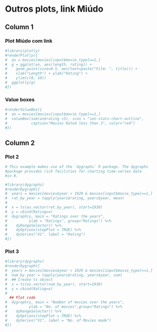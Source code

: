 Outros plots, link Miúdo
===================================== 

Column 1 {data-width=200}
------------------------------------
### Plot Miúdo com link

```r
#library(plotly)
#renderPlotly({
#  an = movies[movies[input$movie_type]==1,]
#  g = ggplot(an, aes(length, rating)) + 
#    geom_point(size=0.5, aes(text=paste("Film: ", title))) + 
#    xlab("Length") + ylab("Rating") + 
#    ylim(c(0, 10)) 
#  ggplotly(g)
#})
```

### Value boxes

```r
#renderValueBox({
#  an = movies[movies[input$movie_type]==1,]
#  valueBox(sum(an$rating <3), icon = "ion-stats-chart-outline", 
#           caption="Movies Rated less than 3", color="red")
#})
```

Column 2 {data-width=300}
-------------------------------------

### Plot 2

```r
# This example makes use of the `dygraphs` R package. The dygraphs
#package provides rich facilities for charting time-series data 
#in R. 

#library(dygraphs)
#renderDygraph({
#  years = movies[movies$year > 1929 & movies[input$movie_type]==1,]
#  rat_by_year = tapply(years$rating, years$year, mean)
#  
#  x = ts(as.vector(rat_by_year), start=1930)
#  y = cbind(Rating=x)
#  dygraph(y, main = "Ratings over the years", 
#          ylab = "Ratings", group="Ratings") %>% 
#    dyRangeSelector() %>%
#    dyOptions(stepPlot = TRUE) %>%
#    dySeries("V1", label = "Rating")
#})
```

### Plot 3

```r
#library(dygraphs)
#renderDygraph({
#  years = movies[movies$year > 1929 & movies[input$movie_type]==1,]
#  num_by_year = tapply(years$rating, years$year, sum)
#  ## Create ts object
#  x = ts(as.vector(num_by_year), start=1930)
#  y = cbind(Rating=x)
#  
  ## Plot code
#  dygraph(y, main = "Number of movies over the years", 
#          ylab = "No. of movies",group="Ratings") %>% 
#    dyRangeSelector() %>%
#    dyOptions(stepPlot = TRUE) %>%
#    dySeries("V1", label = "No. of Movies made")
#})
```

